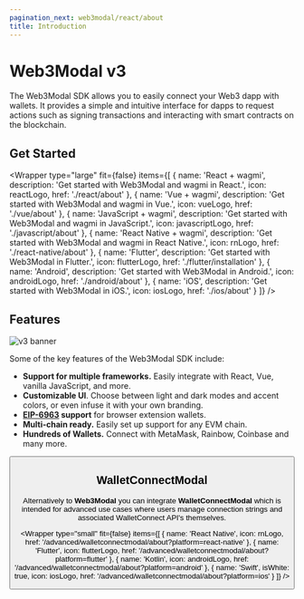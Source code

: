 ```yaml
---
pagination_next: web3modal/react/about
title: Introduction
---
```




# Web3Modal v3

The Web3Modal SDK allows you to easily connect your Web3 dapp with wallets. It provides a simple and
intuitive interface for dapps to request actions such as signing transactions and interacting with smart
contracts on the blockchain.

<W3MQuickStart />

## Get Started

<Wrapper
  type="large"
  fit={false}
  items={[
    {
      name: 'React + wagmi',
      description: 'Get started with Web3Modal and wagmi in React.',
      icon: reactLogo,
      href: './react/about'
    },
    {
      name: 'Vue + wagmi',
      description: 'Get started with Web3Modal and wagmi in Vue.',
      icon: vueLogo,
      href: './vue/about'
    },
    {
      name: 'JavaScript + wagmi',
      description: 'Get started with Web3Modal and wagmi in JavaScript.',
      icon: javascriptLogo,
      href: './javascript/about'
    },
    {
      name: 'React Native + wagmi',
      description: 'Get started with Web3Modal and wagmi in React Native.',
      icon: rnLogo,
      href: './react-native/about'
    },
    {
      name: 'Flutter',
      description: 'Get started with Web3Modal in Flutter.',
      icon: flutterLogo,
      href: './flutter/installation'
    },
    {
      name: 'Android',
      description: 'Get started with Web3Modal in Android.',
      icon: androidLogo,
      href: './android/about'
    },
    {
      name: 'iOS',
      description: 'Get started with Web3Modal in iOS.',
      icon: iosLogo,
      href: './ios/about'
    }
  ]}
/>

## Features

![v3 banner](../../static/img/v3.png)

Some of the key features of the Web3Modal SDK include:

- **Support for multiple frameworks.** Easily integrate with React, Vue, vanilla JavaScript, and more.
- **Customizable UI**. Choose between light and dark modes and accent colors, or even infuse it with your own branding.
- **[EIP-6963](https://eips.ethereum.org/EIPS/eip-6963) support** for browser extension wallets.
- **Multi-chain ready.** Easily set up support for any EVM chain.
- **Hundreds of Wallets.** Connect with MetaMask, Rainbow, Coinbase and many more.

<Button name="Try Demo" url="https://web3modal.com/" />

## WalletConnectModal

Alternatively to **Web3Modal** you can integrate **WalletConnectModal** which is intended for advanced use cases where users manage connection strings and associated WalletConnect API's themselves.

<Wrapper
  type="small"
  fit={false}
  items={[
    {
      name: 'React Native',
      icon: rnLogo,
      href: '/advanced/walletconnectmodal/about?platform=react-native'
    },
    {
      name: 'Flutter',
      icon: flutterLogo,
      href: '/advanced/walletconnectmodal/about?platform=flutter'
    },
    {
      name: 'Kotlin',
      icon: androidLogo,
      href: '/advanced/walletconnectmodal/about?platform=android'
    },
    {
      name: 'Swift',
      isWhite: true,
      icon: iosLogo,
      href: '/advanced/walletconnectmodal/about?platform=ios'
    }
  ]}
/>
